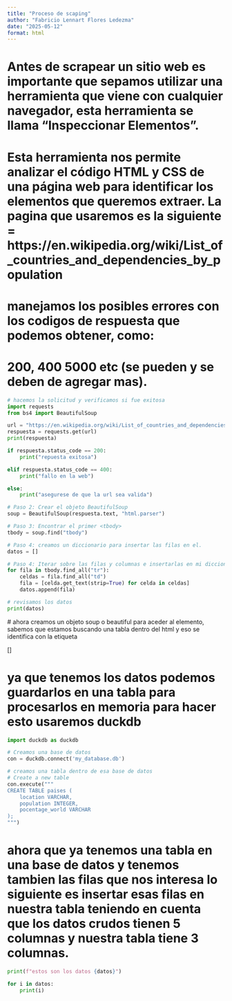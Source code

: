 ```yaml
---
title: "Proceso de scaping"
author: "Fabricio Lennart Flores Ledezma"
date: "2025-05-12"
format: html
---
```



# Antes de scrapear un sitio web es importante que sepamos utilizar una herramienta que viene con cualquier navegador, esta herramienta se llama "Inspeccionar Elementos".

# Esta herramienta nos permite analizar el código HTML y CSS de una página web para identificar los elementos que queremos extraer. La pagina que usaremos es la siguiente = https://en.wikipedia.org/wiki/List_of_countries_and_dependencies_by_population


# manejamos los posibles errores con los codigos de respuesta que podemos obtener, como:
# 200, 400 5000 etc (se pueden y se deben de agregar mas).

```python
# hacemos la solicitud y verificamos si fue exitosa
import requests
from bs4 import BeautifulSoup

url = "https://en.wikipedia.org/wiki/List_of_countries_and_dependencies_by_population"
respuesta = requests.get(url)
print(respuesta)

if respuesta.status_code == 200:
    print("repuesta exitosa")

elif respuesta.status_code == 400:
    print("fallo en la web")

else:
    print("asegurese de que la url sea valida")

# Paso 2: Crear el objeto BeautifulSoup
soup = BeautifulSoup(respuesta.text, "html.parser")

# Paso 3: Encontrar el primer <tbody> 
tbody = soup.find("tbody")

# Paso 4: creamos un diccionario para insertar las filas en el.
datos = []

# Paso 4: Iterar sobre las filas y columnas e insertarlas en mi diccionario.
for fila in tbody.find_all("tr"):
    celdas = fila.find_all("td")
    fila = [celda.get_text(strip=True) for celda in celdas]
    datos.append(fila)

# revisamos los datos
print(datos)
```

# ahora creamos un objeto soup o beautiful para aceder al elemento, sabemos que estamos buscando una tabla dentro del html y eso se identifica con la etiqueta <td>[]

# ya que tenemos los datos podemos guardarlos en una tabla para procesarlos en memoria para hacer esto usaremos duckdb

```python
import duckdb as duckdb

# Creamos una base de datos
con = duckdb.connect('my_database.db')

# creamos una tabla dentro de esa base de datos
# Create a new table
con.execute("""
CREATE TABLE paises (
    location VARCHAR,
    population INTEGER,
    pocentage_world VARCHAR
);
""")
```

# ahora que ya tenemos una tabla en una base de datos y tenemos tambien las filas que nos interesa lo siguiente es insertar esas filas en nuestra tabla teniendo en cuenta que los datos crudos tienen 5 columnas y nuestra tabla tiene 3 columnas.

```python
print(f"estos son los datos {datos}")

for i in datos:
    print(i)

```